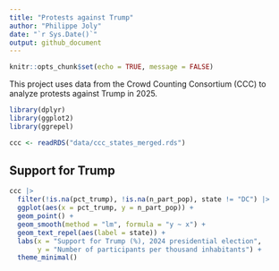 ```yaml
---
title: "Protests against Trump"
author: "Philippe Joly"
date: "`r Sys.Date()`"
output: github_document
---
```


```r
knitr::opts_chunk$set(echo = TRUE, message = FALSE)
```

This project uses data from the Crowd Counting Consortium (CCC) to analyze protests against Trump in 2025.

```r
library(dplyr)
library(ggplot2)
library(ggrepel)
```

```r
ccc <- readRDS("data/ccc_states_merged.rds")
```

## Support for Trump

```r
ccc |> 
  filter(!is.na(pct_trump), !is.na(n_part_pop), state != "DC") |> 
  ggplot(aes(x = pct_trump, y = n_part_pop)) +
  geom_point() +
  geom_smooth(method = "lm", formula = "y ~ x") + 
  geom_text_repel(aes(label = state)) +
  labs(x = "Support for Trump (%), 2024 presidential election",
       y = "Number of participants per thousand inhabitants") +
  theme_minimal()
```

